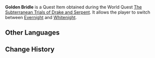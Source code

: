 {{Item Infobox
|id           = 100921
|image        = Item Golden Bridle.png
|type         = Quest Items
|description  = The hereditary national treasure of [[Byakuyakoku]]. It represents the highest authority in the land and confers the power to control [[Evernight]] and [[Whitenight]] upon its wielder.
|source1      = [[The Subterranean Trials of Drake and Serpent]]
}}
'''Golden Bridle''' is a Quest Item obtained during the World Quest [[The Subterranean Trials of Drake and Serpent]]. It allows the player to switch between [[Evernight]] and [[Whitenight]].

==Other Languages==
{{Other Languages
|en      = Golden Bridle
|zhs     = 御辔
|zhs_rm  = Yù Pèi
|zht     = 御轡
|zht_rm  = Yù Pèi
|zh_tl   = Imperial Bridle
|ja      = {{Rubi|手|た|綱|づな}}
|ja_rm   = Tadzuna
|ja_tl   = Bridle
|ko      = 고삐
|ko_rm   = Goppi
|ko_tl   = Bridle
|es      = Brida dorada
|es_tl   = Golden Bridle
|fr      = Bride dorée
|fr_tl   = Golden Bridle
|ru      = Золотая уздечка
|ru_tl   = Golden Bridle
|th      = Golden Bridle
|vi      = Dây Cương
|vi_tl   = Bridle
|de      = Goldenes Zaumzeug
|de_tl   = Golden Bridle
|id      = Kekang Emas
|id_tl   = Golden Bridle
|pt      = Rédea Dourada
|pt_tl   = Golden Bridle
}}

==Change History==
{{Change History|2.4}}